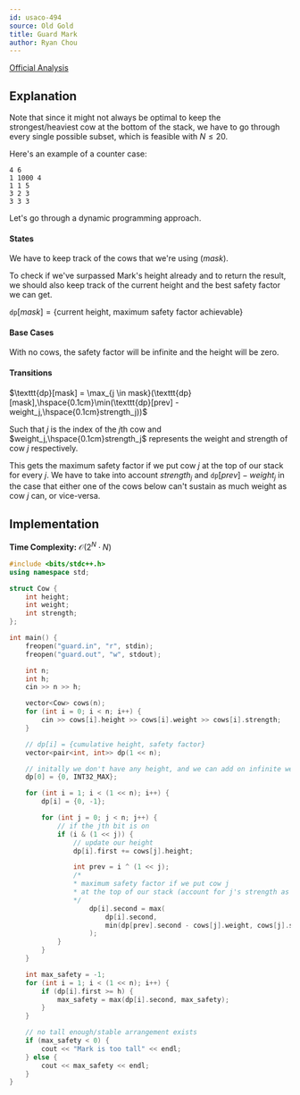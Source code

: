 ```yaml
---
id: usaco-494
source: Old Gold
title: Guard Mark
author: Ryan Chou
---
```

 
[Official Analysis](http://www.usaco.org/current/data/sol_guard_gold.html)

## Explanation

Note that since it might not always be optimal to keep the strongest/heaviest cow at the bottom of the stack, we have to go through every single possible subset, which is feasible with $N \leq 20$.

Here's an example of a counter case:
```
4 6
1 1000 4
1 1 5
3 2 3
3 3 3
```

Let's go through a dynamic programming approach.

#### States

We have to keep track of the cows that we're using ($mask$).

To check if we've surpassed Mark's height already and to return the result, we should also keep track of the current height and the best safety factor we can get.

$\texttt{dp}[mask] =\{$current height, maximum safety factor achievable$\}$

#### Base Cases

With no cows, the safety factor will be infinite and the height will be zero.

#### Transitions

$\texttt{dp}[mask] = \max_{j \in mask}(\texttt{dp}[mask],\hspace{0.1cm}\min(\texttt{dp}[prev] - weight_j,\hspace{0.1cm}strength_j))$

Such that $j$ is the index of the $j$th cow and $weight_j,\hspace{0.1cm}strength_j$ represents the weight and strength of cow $j$ respectively.

This gets the maximum safety factor if we put cow $j$ at the top of our stack for every $j$. We have to take into account $strength_j$ and $\texttt{dp}[prev] - weight_j$ in the case that either one of the cows below can't sustain as much weight as cow $j$ can, or vice-versa.

## Implementation

**Time Complexity:** $\mathcal{O}(2^N \cdot N)$

<LanguageSection>
<CPPSection>

```cpp
#include <bits/stdc++.h>
using namespace std;

struct Cow {
	int height;
	int weight;
	int strength; 
};

int main() {
	freopen("guard.in", "r", stdin);
	freopen("guard.out", "w", stdout);

	int n;
	int h;
	cin >> n >> h;

	vector<Cow> cows(n);
	for (int i = 0; i < n; i++) {
		cin >> cows[i].height >> cows[i].weight >> cows[i].strength;
	}

	// dp[i] = {cumulative height, safety factor}
	vector<pair<int, int>> dp(1 << n);

	// initally we don't have any height, and we can add on infinite weight
	dp[0] = {0, INT32_MAX};

	for (int i = 1; i < (1 << n); i++) {
		dp[i] = {0, -1};

		for (int j = 0; j < n; j++) {
			// if the jth bit is on
			if (i & (1 << j)) {
				// update our height
				dp[i].first += cows[j].height;

				int prev = i ^ (1 << j);
				/*
				* maximum safety factor if we put cow j
				* at the top of our stack (account for j's strength as well)
				*/
					dp[i].second = max(
						dp[i].second,
						min(dp[prev].second - cows[j].weight, cows[j].strength)
					);
			}
		}
	}

	int max_safety = -1;
	for (int i = 1; i < (1 << n); i++) {
		if (dp[i].first >= h) {
			max_safety = max(dp[i].second, max_safety);
		}
	}

	// no tall enough/stable arrangement exists
	if (max_safety < 0) {
		cout << "Mark is too tall" << endl;
	} else {
		cout << max_safety << endl;
	}
}
```
</CPPSection>
</LanguageSection>
